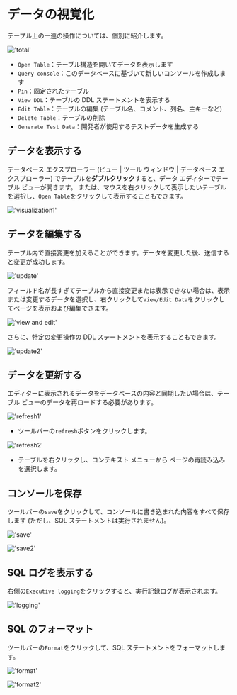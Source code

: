 # データの視覚化

テーブル上の一連の操作については、個別に紹介します。

!['total'](/image/connection-manage/total.png)

- `Open Table`：テーブル構造を開いてデータを表示します
- `Query console`：このデータベースに基づいて新しいコンソールを作成します
- `Pin`：固定されたテーブル
- `View DDL`：テーブルの DDL ステートメントを表示する
- `Edit Table`：テーブルの編集 (テーブル名、コメント、列名、主キーなど)
- `Delete Table`：テーブルの削除
- `Generate Test Data`：開発者が使用するテストデータを生成する

## データを表示する

データベース エクスプローラー (ビュー | ツール ウィンドウ | データベース エクスプローラー) でテーブルを**ダブルクリック**すると、データ エディターでテーブル ビューが開きます。
または、マウスを右クリックして表示したいテーブルを選択し、`Open Table`をクリックして表示することもできます。

!['visualization1'](/image/connection-manage/visualization1.png)

## データを編集する

テーブル内で直接変更を加えることができます。データを変更した後、送信すると変更が成功します。

!['update'](/image/connection-manage/directUpdate.png)

フィールド名が長すぎてテーブルから直接変更または表示できない場合は、表示または変更するデータを選択し、右クリックして`View/Edit Data`をクリックしてページを表示および編集できます。

!['view and edit'](/image/connection-manage/VE_data.png)

さらに、特定の変更操作の DDL ステートメントを表示することもできます。

!['update2'](/image/connection-manage/update2.png)


## データを更新する

エディターに表示されるデータをデータベースの内容と同期したい場合は、テーブル ビューのデータを再ロードする必要があります。

!['refresh1'](/image/connection-manage/refresh1.png)

- ツールバーの`refresh`ボタンをクリックします。

!['refresh2'](/image/connection-manage/refresh2.png)

- テーブルを右クリックし、コンテキスト メニューから ページの再読み込み を選択します。

## コンソールを保存

ツールバーの`save`をクリックして、コンソールに書き込まれた内容をすべて保存します (ただし、SQL ステートメントは実行されません)。

!['save'](/image/connection-manage/save.png)

!['save2'](/image/connection-manage/save2.png)

## SQL ログを表示する

右側の`Executive logging`をクリックすると、実行記録ログが表示されます。

!['logging'](/image/connection-manage/logging.png)

## SQL のフォーマット

ツールバーの`Format`をクリックして、SQL ステートメントをフォーマットします。

!['format'](/image/connection-manage/format.png)

!['format2'](/image/connection-manage/format2.png)


